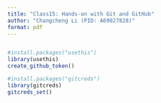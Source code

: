 ```yaml
---
title: "Class15: Hands-on with Git and GitHub"
author: "Changcheng Li (PID: A69027828)"
format: pdf
---
```


```r

```


```r
#install.packages("usethis")
library(usethis)
create_github_token()
```

```r
#install.packages("gitcreds")
library(gitcreds)
gitcreds_set()
```

